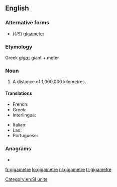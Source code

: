 {{also|gigamètre|giga-metre}}
==English==

===Alternative forms===
* (''US'') [[gigameter]]

===Etymology===
Greek ''[[giga-]]'' giant + meter

===Noun===
{{en-noun}} {{lb|en|British spelling}}

# A distance of 1,000,000 kilometres.

====Translations====
{{trans-top|a distance of 1,000,000 kilometres}}
* French: {{t+|fr|gigamètre|m}}
* Greek: {{t|el|γιγάμετρο|n}}
* Interlingua: {{t|ia|gigametro}}
{{trans-mid}}
* Italian: {{t+|it|gigametro|m}}
* Lao: {{t+|lo|ກິກາແມັດ|sc=Laoo}}
* Portuguese: {{t+|pt|gigametro}}
{{trans-bottom}}

===Anagrams===
* {{l|en|gigameter}}

[[Category:en:SI units]]

[[fr:gigametre]]
[[lo:gigametre]]
[[nl:gigametre]]
[[tr:gigametre]]
